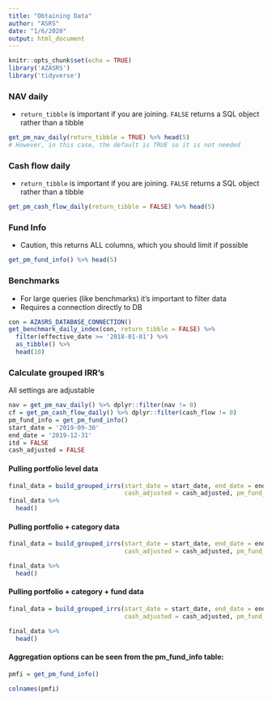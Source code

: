 ```yaml
---
title: "Obtaining Data"
author: "ASRS"
date: "1/6/2020"
output: html_document
---
```


```r
knitr::opts_chunk$set(echo = TRUE)
library('AZASRS')
library('tidyverse')
```


### NAV daily  

  - `return_tibble` is important if you are joining. `FALSE` returns a SQL object rather than a tibble
```r
get_pm_nav_daily(return_tibble = TRUE) %>% head(5)
# However, in this case, the default is TRUE so it is not needed
```


### Cash flow daily  

  - `return_tibble` is important if you are joining. `FALSE` returns a SQL object rather than a tibble
```r
get_pm_cash_flow_daily(return_tibble = FALSE) %>% head(5)
```


### Fund Info  

  - Caution, this returns ALL columns, which you should limit if possible
```r
get_pm_fund_info() %>% head(5)
```


### Benchmarks

  - For large queries (like benchmarks) it's important to filter data
  - Requires a connection directly to DB
```r
con = AZASRS_DATABASE_CONNECTION()
get_benchmark_daily_index(con, return_tibble = FALSE) %>% 
  filter(effective_date >= '2018-01-01') %>%
  as_tibble() %>%
  head(10)
```


### Calculate grouped IRR's  

All settings are adjustable  


```r
nav = get_pm_nav_daily() %>% dplyr::filter(nav != 0)
cf = get_pm_cash_flow_daily() %>% dplyr::filter(cash_flow != 0)
pm_fund_info = get_pm_fund_info()
start_date = '2019-09-30'
end_date = '2019-12-31'
itd = FALSE
cash_adjusted = FALSE
```


#### Pulling portfolio level data
```r
final_data = build_grouped_irrs(start_date = start_date, end_date = end_date, itd = itd,
                                cash_adjusted = cash_adjusted, pm_fund_info = pm_fund_info,                                 pm_fund_portfolio)
final_data %>%
  head()
```


#### Pulling portfolio + category data
```r
final_data = build_grouped_irrs(start_date = start_date, end_date = end_date, itd = itd,
                                cash_adjusted = cash_adjusted, pm_fund_info = pm_fund_info,                                 pm_fund_portfolio, pm_fund_category_description)

final_data %>%
  head()
```


#### Pulling portfolio + category + fund data
```r
final_data = build_grouped_irrs(start_date = start_date, end_date = end_date, itd = itd,
                                cash_adjusted = cash_adjusted, pm_fund_info = pm_fund_info,                                 pm_fund_portfolio, pm_fund_category_description, pm_fund_common_name)

final_data %>%
  head()
```


#### Aggregation options can be seen from the pm_fund_info table:
```r
pmfi = get_pm_fund_info()

colnames(pmfi)
```

